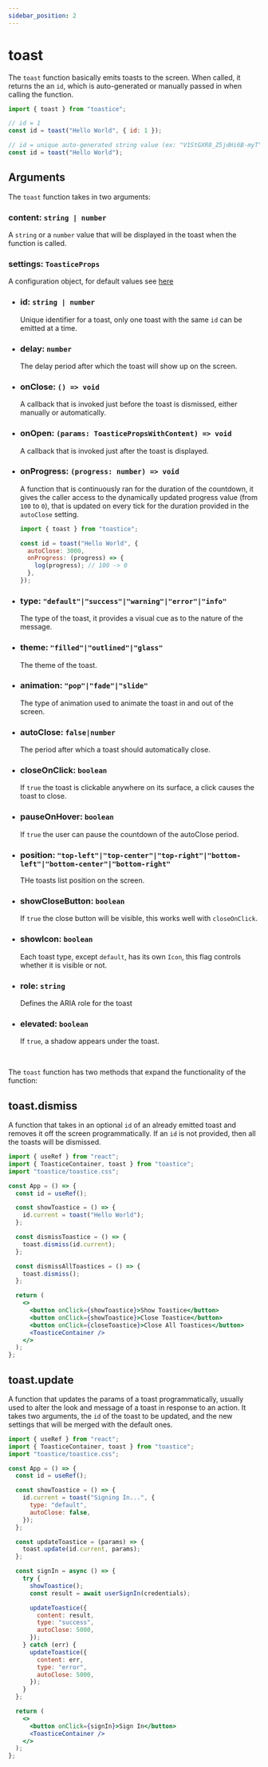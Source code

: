 ```yaml
---
sidebar_position: 2
---
```


# toast

The `toast` function basically emits toasts to the screen. When called, it returns the an `id`, which is auto-generated or manually passed in when calling the function.

```jsx
import { toast } from "toastice";

// id = 1
const id = toast("Hello World", { id: 1 });

// id = unique auto-generated string value (ex: "V1StGXR8_Z5jdHi6B-myT")
const id = toast("Hello World");
```

## Arguments

The `toast` function takes in two arguments:

### content: `string | number`

A `string` or a `number` value that will be displayed in the toast when the function is called.

### settings: `ToasticeProps`

A configuration object, for default values see [here](/docs/api/overview#toast)

- ### id: `string | number`

  Unique identifier for a toast, only one toast with the same `id` can be emitted at a time.

- ### delay: `number`

  The delay period after which the toast will show up on the screen.

- ### onClose: `() => void`

  A callback that is invoked just before the toast is dismissed, either manually or automatically.

- ### onOpen: `(params: ToasticePropsWithContent) => void`

  A callback that is invoked just after the toast is displayed.

- ### onProgress: `(progress: number) => void`

  A function that is continuously ran for the duration of the countdown, it gives the caller access to the dynamically updated progress value (from `100` to `0`), that is updated on every tick for the duration provided in the `autoClose` setting.

  ```jsx
  import { toast } from "toastice";

  const id = toast("Hello World", {
    autoClose: 3000,
    onProgress: (progress) => {
      log(progress); // 100 -> 0
    },
  });
  ```

- ### type: `"default"|"success"|"warning"|"error"|"info"`

  The type of the toast, it provides a visual cue as to the nature of the message.

- ### theme: `"filled"|"outlined"|"glass"`

  The theme of the toast.

- ### animation: `"pop"|"fade"|"slide"`

  The type of animation used to animate the toast in and out of the screen.

- ### autoClose: `false|number`

  The period after which a toast should automatically close.

- ### closeOnClick: `boolean`

  If `true` the toast is clickable anywhere on its surface, a click causes the toast to close.

- ### pauseOnHover: `boolean`

  If `true` the user can pause the countdown of the autoClose period.

- ### position: `"top-left"|"top-center"|"top-right"|"bottom-left"|"bottom-center"|"bottom-right"`

  THe toasts list position on the screen.

- ### showCloseButton: `boolean`

  If `true` the close button will be visible, this works well with `closeOnClick`.

- ### showIcon: `boolean`

  Each toast type, except `default`, has its own `Icon`, this flag controls whether it is visible or not.

- ### role: `string`

  Defines the ARIA role for the toast

- ### elevated: `boolean`

  If `true`, a shadow appears under the toast.

<br />

The `toast` function has two methods that expand the functionality of the function:

## toast.dismiss

A function that takes in an optional `id` of an already emitted toast and removes it off the screen programmatically. If an `id` is not provided, then all the toasts will be dismissed.

```jsx
import { useRef } from "react";
import { ToasticeContainer, toast } from "toastice";
import "toastice/toastice.css";

const App = () => {
  const id = useRef();

  const showToastice = () => {
    id.current = toast("Hello World");
  };

  const dismissToastice = () => {
    toast.dismiss(id.current);
  };

  const dismissAllToastices = () => {
    toast.dismiss();
  };

  return (
    <>
      <button onClick={showToastice}>Show Toastice</button>
      <button onClick={showToastice}>Close Toastice</button>
      <button onClick={closeToastice}>Close All Toastices</button>
      <ToasticeContainer />
    </>
  );
};
```

## toast.update

A function that updates the params of a toast programmatically, usually used to alter the look and message of a toast in response to an action. It takes two arguments, the `id` of the toast to be updated, and the new settings that will be merged with the default ones.

```jsx
import { useRef } from "react";
import { ToasticeContainer, toast } from "toastice";
import "toastice/toastice.css";

const App = () => {
  const id = useRef();

  const showToastice = () => {
    id.current = toast("Signing In...", {
      type: "default",
      autoClose: false,
    });
  };

  const updateToastice = (params) => {
    toast.update(id.current, params);
  };

  const signIn = async () => {
    try {
      showToastice();
      const result = await userSignIn(credentials);

      updateToastice({
        content: result,
        type: "success",
        autoClose: 5000,
      });
    } catch (err) {
      updateToastice({
        content: err,
        type: "error",
        autoClose: 5000,
      });
    }
  };

  return (
    <>
      <button onClick={signIn}>Sign In</button>
      <ToasticeContainer />
    </>
  );
};
```
